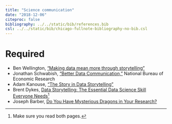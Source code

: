 ```yaml
---
title: "Science communication"
date: "2018-12-06"
citeproc: false
bibliography: ../../static/bib/references.bib
csl: ../../static/bib/chicago-fullnote-bibliography-no-bib.csl
---
```


# Required

- <i class="fab fa-youtube"></i> Ben Wellington, ["Making data mean more through storytelling"](https://www.youtube.com/watch?v=6xsvGYIxJok)
- <i class="fab fa-vimeo"></i> Jonathan Schwabish, ["Better Data Communication,"](https://vimeo.com/230757062) National Bureau of Economic Research
- <i class="fab fa-youtube"></i> Adam Kanouse, ["The Story in Data Storytelling"](https://www.youtube.com/watch?v=na7h_qv9vL0)
- <i class="fas fa-external-link-square-alt"></i> Brent Dykes, [Data Storytelling: The Essential Data Science Skill Everyone Needs](https://www.forbes.com/sites/brentdykes/2016/03/31/data-storytelling-the-essential-data-science-skill-everyone-needs/#6640ab7352ad)^[Make sure you read both pages.]
- <i class="fas fa-external-link-square-alt"></i> Joseph Barber, [Do You Have Mysterious Dragons in Your Research?](https://www.insidehighered.com/advice/2015/01/26/essay-talking-about-your-research)
